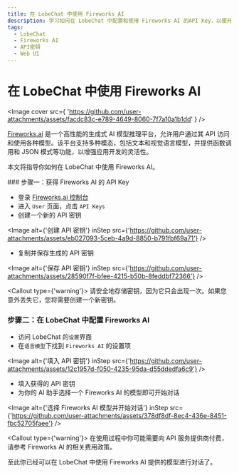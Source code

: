```yaml
---
title: 在 LobeChat 中使用 Fireworks AI
description: 学习如何在 LobeChat 中配置和使用 Fireworks AI 的API Key，以便开始对话和交互。
tags:
  - LobeChat
  - Fireworks AI
  - API密钥
  - Web UI
---
```


# 在 LobeChat 中使用 Fireworks AI

<Image
  cover
  src={
    'https://github.com/user-attachments/assets/facdc83c-e789-4649-8060-7f7a10a1b1dd'
  }
/>

[Fireworks.ai](https://fireworks.ai/) 是一个高性能的生成式 AI 模型推理平台，允许用户通过其 API 访问和使用各种模型。该平台支持多种模态，包括文本和视觉语言模型，并提供函数调用和 JSON 模式等功能，以增强应用开发的灵活性。

本文将指导你如何在 LobeChat 中使用 Fireworks AI。

<Steps>
### 步骤一：获得 Fireworks AI 的 API Key

- 登录 [Fireworks.ai 控制台](https://fireworks.ai/account/api-keys)
- 进入 `User` 页面，点击 `API Keys`
- 创建一个新的 API 密钥

<Image
  alt={'创建 API 密钥'}
  inStep
  src={'https://github.com/user-attachments/assets/eb027093-5ceb-4a9d-8850-b791fbf69a71'}
/>

- 复制并保存生成的 API 密钥

<Image
  alt={'保存 API 密钥'}
  inStep
  src={'https://github.com/user-attachments/assets/28590f7f-bfee-4215-b50b-8feddbf72366'}
/>

<Callout type={'warning'}>
  请安全地存储密钥，因为它只会出现一次。如果您意外丢失它，您将需要创建一个新密钥。
</Callout>

### 步骤二：在 LobeChat 中配置 Fireworks AI

- 访问 LobeChat 的`设置`界面
- 在`语言模型`下找到 `Fireworks AI` 的设置项

<Image
  alt={'填入 API 密钥'}
  inStep
  src={'https://github.com/user-attachments/assets/12c1957d-f050-4235-95da-d55ddedfa6c9'}
/>

- 填入获得的 API 密钥
- 为你的 AI 助手选择一个 Fireworks AI 的模型即可开始对话

<Image
  alt={'选择 Fireworks AI 模型并开始对话'}
  inStep
  src={'https://github.com/user-attachments/assets/378df8df-8ec4-436e-8451-fbc52705faee'}
/>

<Callout type={'warning'}>
  在使用过程中你可能需要向 API 服务提供商付费，请参考 Fireworks AI 的相关费用政策。
</Callout>

</Steps>

至此你已经可以在 LobeChat 中使用 Fireworks AI 提供的模型进行对话了。
